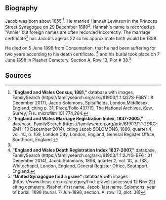 == Biography ==

Jacob was born about 1855.<ref name="1881Census">
'''"England and Wales Census, 1881,"''' database with images, FamilySearch (https://familysearch.org/ark:/61903/1:1:Q27S-F6BY : 8 December 2017),
Jacob Solomons, Spitalfields, London,Middlesex, England;
citing p. 31, Piece/Folio 437/19, The National Archives, Kew, Surrey; FHL microfilm 101,774,264.
</ref>.  He married Hannah Levinson in the Princess Street Synagogue on 29 December 1880<ref name="MC1">
'''"England and Wales Marriage Registration Index, 1837-2005,"''' database, FamilySearch (https://familysearch.org/ark:/61903/1:1:2DRG-ZM1 : 13 December 2014), 
citing Jacob SOLOMONS, 1880, quarter 4, vol. 1C, p. 169, London City, London, England, General Register Office, Southport, England.
</ref>. Hannah's name is recorded as "Annie" but foreign names are often recorded incorrectly.  The marriage certificate<ref name="MC1" /> has Jacob's age as 22 so his approximate birth would be  1858.

He died on 5 June 1898 from Consumption, that he had been suffering for two years according to his death certificate. <ref name="DC1">
'''"England and Wales Death Registration Index 1837-2007,"''' database, FamilySearch (https://familysearch.org/ark:/61903/1:1:2JYG-BF6 : 31 December 2014),
Jacob Solomons, 1898, quarter 2, vol. 1C, p. 188, Whitechapel, London, England, General Register Office, Southport, England.
</ref> and his burial took place on 7 June 1898 in Plashet Cemetery, Section A, Row 13, Plot # 38.<ref name="BUR1">
'''"United Synagogue find a grave"''' database with images (https://www.theus.org.uk/category/find-grave) (accessed 12 Nov 22)
citing cemetery. Plashet, first name. Jacob, last name. Solomons, year of burial. 1898
(burial. 7-Jun-1898, section. A, row. 13, plot. 38)
</ref>
== Sources ==
<references />